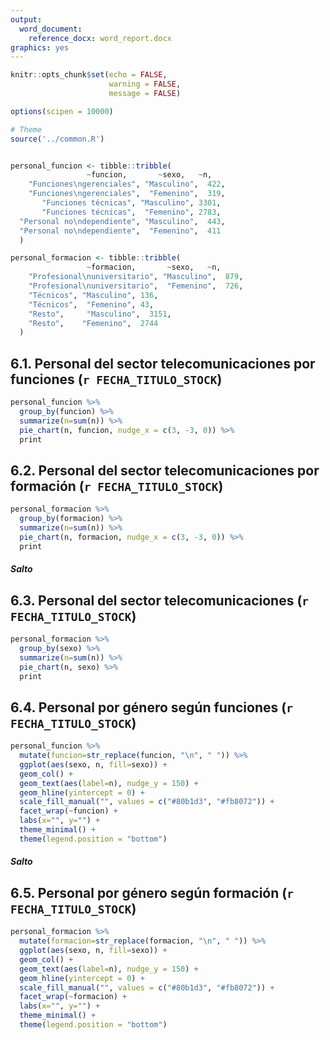 ```yaml
---
output:
  word_document:
    reference_docx: word_report.docx
graphics: yes
---
```


```r
knitr::opts_chunk$set(echo = FALSE, 
                      warning = FALSE,
                      message = FALSE)

options(scipen = 10000)

# Theme
source('../common.R')


personal_funcion <- tibble::tribble(
                 ~funcion,       ~sexo,   ~n,
    "Funciones\ngerenciales", "Masculino",  422,
    "Funciones\ngerenciales",  "Femenino",  319,
       "Funciones técnicas", "Masculino", 3301,
       "Funciones técnicas",  "Femenino", 2783,
  "Personal no\ndependiente", "Masculino",  443,
  "Personal no\ndependiente",  "Femenino",  411
  )

personal_formacion <- tibble::tribble(
                 ~formacion,       ~sexo,   ~n,
    "Profesional\nuniversitario", "Masculino",  879,
    "Profesional\nuniversitario",  "Femenino",  726,
    "Técnicos", "Masculino", 136,
    "Técnicos",  "Femenino", 43,
    "Resto",     "Masculino",  3151,
    "Resto",    "Femenino",  2744
  )


```


## 6.1. Personal del sector telecomunicaciones por funciones (`r FECHA_TITULO_STOCK`)

```r

personal_funcion %>% 
  group_by(funcion) %>% 
  summarize(n=sum(n)) %>% 
  pie_chart(n, funcion, nudge_x = c(3, -3, 0)) %>% 
  print

```


## 6.2. Personal del sector telecomunicaciones por  formación (`r FECHA_TITULO_STOCK`)
```r

personal_formacion %>% 
  group_by(formacion) %>% 
  summarize(n=sum(n)) %>% 
  pie_chart(n, formacion, nudge_x = c(3, -3, 0)) %>% 
  print
```



##### Salto

## 6.3. Personal del sector telecomunicaciones (`r FECHA_TITULO_STOCK`)

```r
personal_formacion %>% 
  group_by(sexo) %>% 
  summarize(n=sum(n)) %>% 
  pie_chart(n, sexo) %>% 
  print
```


## 6.4. Personal por género según funciones (`r FECHA_TITULO_STOCK`)

```r
personal_funcion %>% 
  mutate(funcion=str_replace(funcion, "\n", " ")) %>% 
  ggplot(aes(sexo, n, fill=sexo)) + 
  geom_col() +
  geom_text(aes(label=n), nudge_y = 150) +
  geom_hline(yintercept = 0) +
  scale_fill_manual("", values = c("#80b1d3", "#fb8072")) + 
  facet_wrap(~funcion) +
  labs(x="", y="") +
  theme_minimal() +
  theme(legend.position = "bottom")

```

##### Salto


## 6.5. Personal por género según formación (`r FECHA_TITULO_STOCK`)

```r
personal_formacion %>% 
  mutate(formacion=str_replace(formacion, "\n", " ")) %>% 
  ggplot(aes(sexo, n, fill=sexo)) + 
  geom_col() +
  geom_text(aes(label=n), nudge_y = 150) +
  geom_hline(yintercept = 0) +
  scale_fill_manual("", values = c("#80b1d3", "#fb8072")) + 
  facet_wrap(~formacion) +
  labs(x="", y="") +
  theme_minimal() +
  theme(legend.position = "bottom")
```

